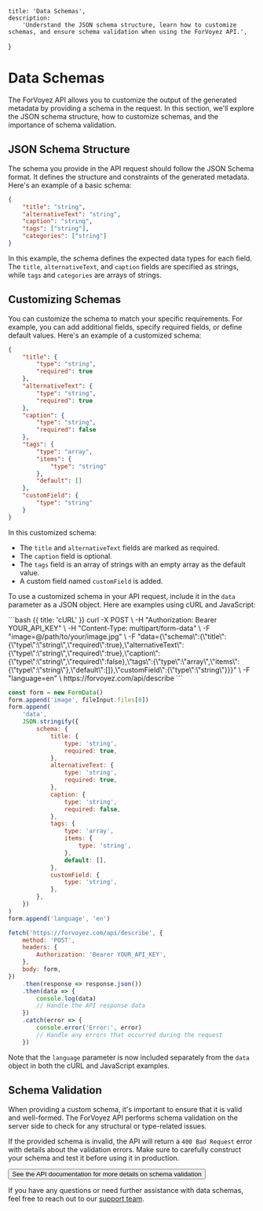 
	title: 'Data Schemas',
	description:
		'Understand the JSON schema structure, learn how to customize schemas, and ensure schema validation when using the ForVoyez API.',
}

# Data Schemas

The ForVoyez API allows you to customize the output of the generated metadata by providing a schema in the request. In this section, we'll explore the JSON schema structure, how to customize schemas, and the importance of schema validation.

## JSON Schema Structure

The schema you provide in the API request should follow the JSON Schema format. It defines the structure and constraints of the generated metadata. Here's an example of a basic schema:

```json
{
	"title": "string",
	"alternativeText": "string",
	"caption": "string",
	"tags": ["string"],
	"categories": ["string"]
}
```

In this example, the schema defines the expected data types for each field. The `title`, `alternativeText`, and `caption` fields are specified as strings, while `tags` and `categories` are arrays of strings.

## Customizing Schemas

You can customize the schema to match your specific requirements. For example, you can add additional fields, specify required fields, or define default values. Here's an example of a customized schema:

```json
{
	"title": {
		"type": "string",
		"required": true
	},
	"alternativeText": {
		"type": "string",
		"required": true
	},
	"caption": {
		"type": "string",
		"required": false
	},
	"tags": {
		"type": "array",
		"items": {
			"type": "string"
		},
		"default": []
	},
	"customField": {
		"type": "string"
	}
}
```

In this customized schema:

- The `title` and `alternativeText` fields are marked as required.
- The `caption` field is optional.
- The `tags` field is an array of strings with an empty array as the default value.
- A custom field named `customField` is added.

To use a customized schema in your API request, include it in the `data` parameter as a JSON object. Here are examples using cURL and JavaScript:

<CodeGroup>
```bash {{ title: 'cURL' }}
curl -X POST \
-H "Authorization: Bearer YOUR_API_KEY" \
-H "Content-Type: multipart/form-data" \
-F "image=@/path/to/your/image.jpg" \
-F "data={\"schema\":{\"title\":{\"type\":\"string\",\"required\":true},\"alternativeText\":{\"type\":\"string\",\"required\":true},\"caption\":{\"type\":\"string\",\"required\":false},\"tags\":{\"type\":\"array\",\"items\":{\"type\":\"string\"},\"default\":[]},\"customField\":{\"type\":\"string\"}}}" \
-F "language=en" \
https://forvoyez.com/api/describe
```

```js {{ title: 'JavaScript' }}
const form = new FormData()
form.append('image', fileInput.files[0])
form.append(
	'data',
	JSON.stringify({
		schema: {
			title: {
				type: 'string',
				required: true,
			},
			alternativeText: {
				type: 'string',
				required: true,
			},
			caption: {
				type: 'string',
				required: false,
			},
			tags: {
				type: 'array',
				items: {
					type: 'string',
				},
				default: [],
			},
			customField: {
				type: 'string',
			},
		},
	})
)
form.append('language', 'en')

fetch('https://forvoyez.com/api/describe', {
	method: 'POST',
	headers: {
		Authorization: 'Bearer YOUR_API_KEY',
	},
	body: form,
})
	.then(response => response.json())
	.then(data => {
		console.log(data)
		// Handle the API response data
	})
	.catch(error => {
		console.error('Error:', error)
		// Handle any errors that occurred during the request
	})
```

</CodeGroup>

Note that the `language` parameter is now included separately from the `data` object in both the cURL and JavaScript examples.

## Schema Validation

When providing a custom schema, it's important to ensure that it is valid and well-formed. The ForVoyez API performs schema validation on the server side to check for any structural or type-related issues.

If the provided schema is invalid, the API will return a `400 Bad Request` error with details about the validation errors. Make sure to carefully construct your schema and test it before using it in production.

<div className="not-prose">
	<Button href="/api-documentation" variant="text" arrow="right">
		See the API documentation for more details on schema validation
	</Button>
</div>

If you have any questions or need further assistance with data schemas, feel free to reach out to our [support team](/support).
